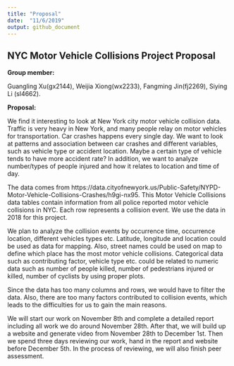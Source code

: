 ```yaml
---
title: "Proposal"
date:  "11/6/2019"
output: github_document
---
```

## NYC Motor Vehicle Collisions Project Proposal  

**Group member:** 

Guangling Xu(gx2144), Weijia Xiong(wx2233), Fangming Jin(fj2269), Siying Li (sl4662). 


**Proposal:**  

We find it interesting to look at New York city motor vehicle collision data. Traffic is very heavy in New York, and many people relay on motor vehicles for transportation. Car crashes happens every single day. We want to look at patterns and association between car crashes and different variables, such as vehicle type or accident location. Maybe a certain type of vehicle tends to have more accident rate? In addition, we want to analyze number/types of people injured and how it relates to location and time of day.  

The data comes from https://data.cityofnewyork.us/Public-Safety/NYPD-Motor-Vehicle-Collisions-Crashes/h9gi-nx95. This Motor Vehicle Collisions data tables contain information from all police reported motor vehicle collisions in NYC. Each row represents a collision event. We use the data in 2018 for this project. 

We plan to analyze the collision events by occurrence time, occurrence location, different vehicles types etc. Latitude, longitude and location could be used as data for mapping. Also, street names could be used on map to define which place has the most motor vehicle collisions. Categorical data such as contributing factor, vehicle type etc. could be related to numeric data such as number of people killed, number of pedestrians injured or killed, number of cyclists by using proper plots. 

Since the data has too many columns and rows, we would have to filter the data. Also, there are too many factors contributed to collision events, which leads to the difficulties for us to gain the main reasons. 

We will start our work on November 8th and complete a detailed report including all work we do around November 28th. After that, we will build up a website and generate video from November 28th to December 1st. Then we spend three days reviewing our work, hand in the report and website before December 5th.  In the process of reviewing, we will also finish peer assessment. 




